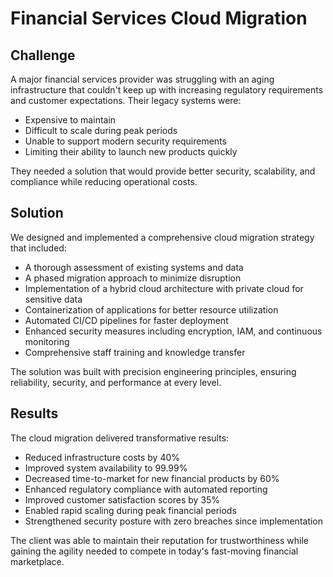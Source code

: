 # Financial Services Cloud Migration

## Challenge

A major financial services provider was struggling with an aging infrastructure that couldn't keep up with increasing regulatory requirements and customer expectations. Their legacy systems were:

- Expensive to maintain
- Difficult to scale during peak periods
- Unable to support modern security requirements
- Limiting their ability to launch new products quickly

They needed a solution that would provide better security, scalability, and compliance while reducing operational costs.

## Solution

We designed and implemented a comprehensive cloud migration strategy that included:

- A thorough assessment of existing systems and data
- A phased migration approach to minimize disruption
- Implementation of a hybrid cloud architecture with private cloud for sensitive data
- Containerization of applications for better resource utilization
- Automated CI/CD pipelines for faster deployment
- Enhanced security measures including encryption, IAM, and continuous monitoring
- Comprehensive staff training and knowledge transfer

The solution was built with precision engineering principles, ensuring reliability, security, and performance at every level.

## Results

The cloud migration delivered transformative results:

- Reduced infrastructure costs by 40%
- Improved system availability to 99.99%
- Decreased time-to-market for new financial products by 60%
- Enhanced regulatory compliance with automated reporting
- Improved customer satisfaction scores by 35%
- Enabled rapid scaling during peak financial periods
- Strengthened security posture with zero breaches since implementation

The client was able to maintain their reputation for trustworthiness while gaining the agility needed to compete in today's fast-moving financial marketplace.

